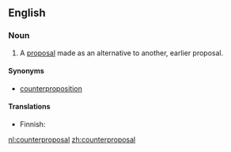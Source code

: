 ==English==
===Noun===
{{en-noun}}

# A [[proposal]] made as an alternative to another, earlier proposal.

====Synonyms====
*[[counterproposition]]

====Translations====
{{top}}
* Finnish: {{t-|fi|vastaehdotus}}
{{bottom}}

[[nl:counterproposal]]
[[zh:counterproposal]]
